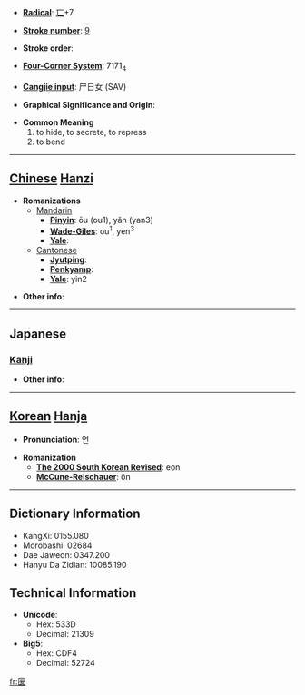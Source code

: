 * '''[[Wiktionary:Chinese radical index| Radical]]''': [[Wiktionary:Chinese radical index 匸|匸]]+7

* '''[[Wiktionary:Chinese total strokes index|Stroke number]]''': [[Wiktionary:Chinese total strokes index 9|9]]

* '''Stroke order''': 

* '''[[Wiktionary:Chinese four corner index|Four-Corner System]]''': 7171<sub>4</sub>

* '''[[Wiktionary:Chinese Cangjie index|Cangjie input]]''': 尸日女 (SAV)

* '''Graphical Significance and Origin''': 

* '''Common Meaning'''
*#to hide, to secrete, to repress
*# to bend


----

== [[Chinese]] [[Hanzi]] ==

* '''Romanizations'''
** [[Mandarin]]
*** '''[[Pinyin]]''': ōu (ou1), yǎn (yan3)
*** '''[[Wade-Giles]]''': ou<sup>1</sup>, yen<sup>3</sup>
*** '''[[Yale]]''': 
**[[Cantonese]]
***'''[[Jyutping]]''':
***'''[[Penkyamp]]''': 
***'''[[Yale]]''': yin2

* '''Other info''': 

----

==Japanese==
===[[Kanji]]===
{{kanji|on readings=[[えん]] (en)|kun readings=[[かくす]] (kakusu), [[ふす]] (fusu), [[なびく]] (nabiku), [[はこ]] (hako), [[どぶ]] (dobu)}}

* '''Other info''':  

----

== [[Korean]] [[Hanja]] ==

* '''Pronunciation''': 언

* '''Romanization'''
** '''[[The 2000 South Korean Revised Romanization|The 2000 South Korean Revised]]''': eon
** '''[[McCune-Reischauer]]''': ŏn

----

== Dictionary Information ==

* KangXi: 0155.080
* Morobashi: 02684
* Dae Jaweon: 0347.200
* Hanyu Da Zidian: 10085.190

== Technical Information ==

* '''Unicode''':
** Hex: 533D
** Decimal: 21309
* '''Big5''':
** Hex: CDF4
** Decimal: 52724

[[fr:匽]]
